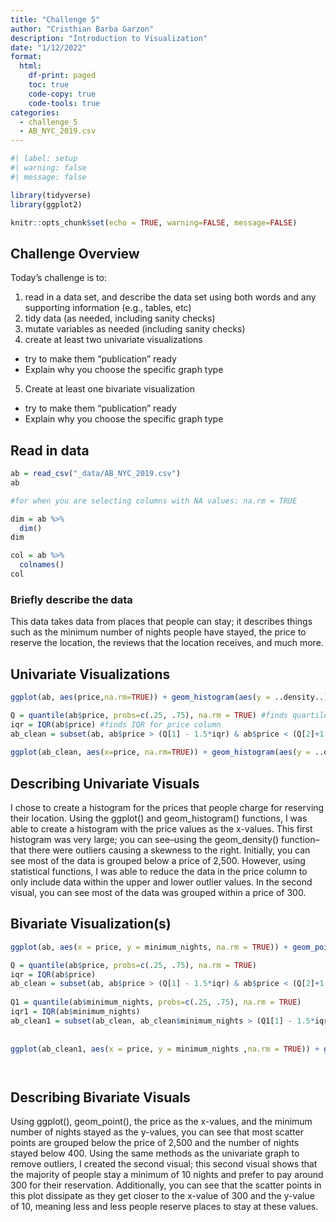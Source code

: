```yaml
---
title: "Challenge 5"
author: "Cristhian Barba Garzon"
description: "Introduction to Visualization"
date: "1/12/2022"
format:
  html:
    df-print: paged 
    toc: true
    code-copy: true
    code-tools: true
categories:
  - challenge_5
  - AB_NYC_2019.csv
---
```


```r
#| label: setup
#| warning: false
#| message: false

library(tidyverse)
library(ggplot2)

knitr::opts_chunk$set(echo = TRUE, warning=FALSE, message=FALSE)

```

## Challenge Overview

Today's challenge is to:

1)  read in a data set, and describe the data set using both words and any supporting information (e.g., tables, etc)
2)  tidy data (as needed, including sanity checks)
3)  mutate variables as needed (including sanity checks)
4)  create at least two univariate visualizations
   - try to make them "publication" ready
   - Explain why you choose the specific graph type
5)  Create at least one bivariate visualization
   - try to make them "publication" ready
   - Explain why you choose the specific graph type

## Read in data

```r
ab = read_csv("_data/AB_NYC_2019.csv")
ab

#for when you are selecting columns with NA values: na.rm = TRUE

dim = ab %>%
  dim() 
dim

col = ab %>% 
  colnames()
col


```

### Briefly describe the data
This data takes data from places that people can stay; it describes things such as the minimum number of nights people have stayed, the price to reserve the location, the reviews that the location receives, and much more. 

## Univariate Visualizations
```r
ggplot(ab, aes(price,na.rm=TRUE)) + geom_histogram(aes(y = ..density..),binwidth = 10, alpha = 0.5) + geom_density(alpha = 0.2, fill = "red")

Q = quantile(ab$price, probs=c(.25, .75), na.rm = TRUE) #finds quartiles for price column
iqr = IQR(ab$price) #finds IQR for price column
ab_clean = subset(ab, ab$price > (Q[1] - 1.5*iqr) & ab$price < (Q[2]+1.5*iqr)) #removes values that are not within low and high ranges
 
ggplot(ab_clean, aes(x=price, na.rm=TRUE)) + geom_histogram(aes(y = ..density..), binwidth = 10, alpha = 0.5) + geom_density(alpha = 0.2, fill = "red")


```
## Describing Univariate Visuals 
I chose to create a histogram for the prices that people charge for reserving their location. Using the ggplot() and geom_histogram() functions, I was able to create a histogram with the price values as the x-values. This first histogram was very large; you can see--using the geom_density() function--that there were outliers causing a skewness to the right. Initially, you can see most of the data is grouped below a price of 2,500. However, using statistical functions, I was able to reduce the data in the price column to only include data within the upper and lower outlier values. In the second visual, you can see most of the data was grouped within a price of 300. 

## Bivariate Visualization(s)

```r

ggplot(ab, aes(x = price, y = minimum_nights, na.rm = TRUE)) + geom_point(size=0.1)

Q = quantile(ab$price, probs=c(.25, .75), na.rm = TRUE)
iqr = IQR(ab$price)
ab_clean = subset(ab, ab$price > (Q[1] - 1.5*iqr) & ab$price < (Q[2]+1.5*iqr))
 
Q1 = quantile(ab$minimum_nights, probs=c(.25, .75), na.rm = TRUE)
iqr1 = IQR(ab$minimum_nights)
ab_clean1 = subset(ab_clean, ab_clean$minimum_nights > (Q1[1] - 1.5*iqr1) & ab_clean$minimum_nights < (Q1[2]+1.5*iqr1)) 
 
 
ggplot(ab_clean1, aes(x = price, y = minimum_nights ,na.rm = TRUE)) + geom_point(size=0.1)




```
## Describing Bivariate Visuals

Using ggplot(), geom_point(), the price as the x-values, and the minimum number of nights stayed as the y-values, you can see that most scatter points are grouped below the price of 2,500 and the number of nights stayed below 400. Using the same methods as the univariate graph to remove outliers, I created the second visual; this second visual shows that the majority of people stay a minimum of 10 nights and prefer to pay around 300 for their reservation. Additionally, you can see that the scatter points in this plot dissipate as they get closer to the x-value of 300 and the y-value of 10, meaning less and less people reserve places to stay at these values. 


